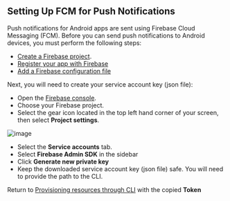 ## Setting Up FCM for Push Notifications

Push notifications for Android apps are sent using Firebase Cloud Messaging (FCM). Before you can send push notifications to Android devices, you must perform the following steps:

- [Create a Firebase project](https://firebase.google.com/docs/cloud-messaging/android/first-message#create_a_firebase_project).
- [Register your app with Firebase](https://firebase.google.com/docs/cloud-messaging/android/first-message#register_your_app_with_firebase)
- [Add a Firebase configuration file](https://firebase.google.com/docs/cloud-messaging/android/first-message#add_a_firebase_configuration_file)

Next, you will need to create your service account key (json file):

- Open the [Firebase console](https://console.firebase.google.com/).
- Choose your Firebase project.
- Select the gear icon located in the top left hand corner of your screen, then select **Project settings**.

![image](/images/push-notifications/setup-fcm/project-settings.png)

- Select the **Service accounts** tab.
- Select **Firebase Admin SDK** in the sidebar
- Click **Generate new private key**
- Keep the downloaded service account key (json file) safe. You will need to provide the path to the CLI.

Return to [Provisioning resources through CLI](/gen1/[platform]/prev/build-a-backend/push-notifications/set-up-push-notifications/#provisioning-resources-through-cli) with the copied **Token**
